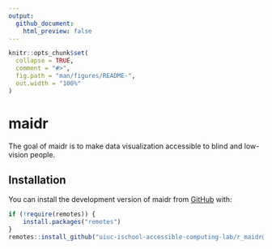 ```yaml
---
output:
  github_document:
    html_preview: false
---
```


<!-- README.md is generated from README.Rmd. Please edit that file -->

```r
knitr::opts_chunk$set(
  collapse = TRUE,
  comment = "#>",
  fig.path = "man/figures/README-",
  out.width = "100%"
)
```

# maidr

<!-- badges: start -->
<!-- badges: end -->

The goal of maidr is to make data visualization accessible to blind and low-vision people.

## Installation

You can install the development version of maidr from [GitHub](https://github.com/) with:

``` r
if (!require(remotes)) {
    install.packages("remotes")
}
remotes::install_github("uiuc-ischool-accessible-computing-lab/r_maidr@dev")
```

